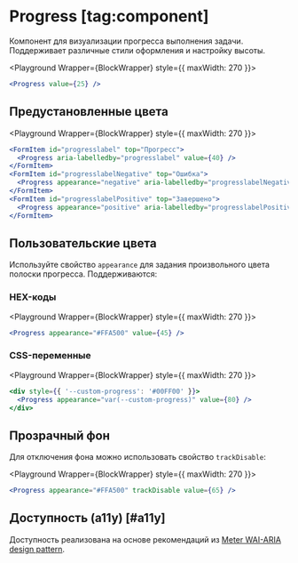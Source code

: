 <Overview>

# Progress [tag:component]

Компонент для визуализации прогресса выполнения задачи. Поддерживает различные стили оформления и настройку высоты.

</Overview>


<Playground Wrapper={BlockWrapper} style={{ maxWidth: 270 }}>
  ```jsx
  <Progress value={25} />
  ```
</Playground>

## Предустановленные цвета

<Playground Wrapper={BlockWrapper} style={{ maxWidth: 270 }}>
  ```jsx
  <FormItem id="progresslabel" top="Прогресс">
    <Progress aria-labelledby="progresslabel" value={40} />
  </FormItem>
  <FormItem id="progresslabelNegative" top="Ошибка">
    <Progress appearance="negative" aria-labelledby="progresslabelNegative" value={75} />
  </FormItem>
  <FormItem id="progresslabelPositive" top="Завершено">
    <Progress appearance="positive" aria-labelledby="progresslabelPositive" value={100} />
  </FormItem>
  ```
</Playground>

## Пользовательские цвета

Используйте свойство `appearance` для задания произвольного цвета полоски прогресса. Поддерживаются:

### HEX-коды

<Playground Wrapper={BlockWrapper} style={{ maxWidth: 270 }}>
  ```jsx
  <Progress appearance="#FFA500" value={45} />
  ```
</Playground>

### CSS-переменные

<Playground Wrapper={BlockWrapper} style={{ maxWidth: 270 }}>
  ```jsx
  <div style={{ '--custom-progress': '#00FF00' }}>
    <Progress appearance="var(--custom-progress)" value={80} />
  </div>
  ```
</Playground>

## Прозрачный фон

Для отключения фона можно использовать свойство `trackDisable`:

<Playground Wrapper={BlockWrapper} style={{ maxWidth: 270 }}>
  ```jsx
  <Progress appearance="#FFA500" trackDisable value={65} />
  ```
</Playground>

## Доступность (a11y) [#a11y]

Доступность реализована на основе рекомендаций из [Meter WAI-ARIA design pattern](https://www.w3.org/WAI/ARIA/apg/patterns/meter/).
